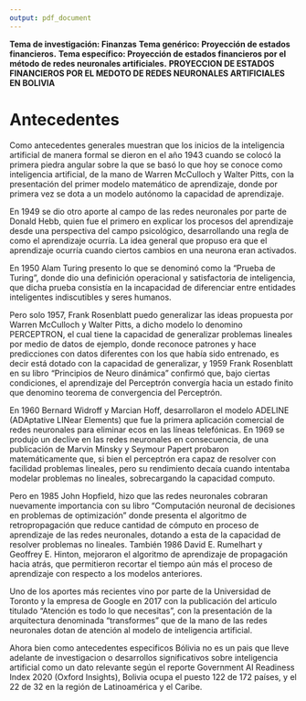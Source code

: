 ```yaml
---
output: pdf_document
---
```


**Tema de investigación: Finanzas**
\newline
**Tema genérico: Proyección de estados financieros.**
\newline
**Tema específico: Proyección de estados financieros por el método de redes neuronales artificiales.**
\newline
\newline
**PROYECCION DE ESTADOS FINANCIEROS POR EL MEDOTO DE REDES NEURONALES ARTIFICIALES EN BOLIVIA**

# Antecedentes
Como antecedentes generales muestran que los inicios de la inteligencia artificial de manera formal se dieron en el año 1943 cuando se colocó la primera piedra angular sobre la que se basó lo que hoy se conoce como inteligencia artificial, de la mano de Warren McCulloch y Walter Pitts, con la presentación del primer modelo matemático de aprendizaje, donde por primera vez se dota a un modelo autónomo la capacidad de aprendizaje.

En 1949 se dio otro aporte al campo de las redes neuronales por parte de Donald Hebb, quien fue el primero en explicar los procesos del aprendizaje desde una perspectiva del campo psicológico, desarrollando una regla de como el aprendizaje ocurría. La idea general que propuso era que el aprendizaje ocurría cuando ciertos cambios en una neurona eran activados. 

En 1950 Alam Turing presento lo que se denominó como la "Prueba de Turing", donde dio una definición operacional y satisfactoria de inteligencia, que dicha prueba consistía en la incapacidad de diferenciar entre entidades inteligentes indiscutibles y seres humanos.

Pero solo 1957, Frank Rosenblatt puedo generalizar las ideas propuesta por Warren McCulloch y Walter Pitts, a dicho modelo lo denomino PERCEPTRON, el cual tiene la capacidad de generalizar problemas lineales por medio de datos de ejemplo, donde reconoce patrones y hace predicciones con datos diferentes con los que había sido entrenado, es decir está dotado con la capacidad de generalizar, y 1959 Frank Rosenblatt en su libro "Principios de Neuro dinámica" confirmó que, bajo ciertas condiciones, el aprendizaje del Perceptrón convergía hacia un estado finito que denomino teorema de convergencia del Perceptrón.

En 1960 Bernard Widroff y Marcian Hoff, desarrollaron el modelo ADELINE (ADAptative LINear Elements) que fue la primera aplicación comercial de redes neuronales para eliminar ecos en las líneas telefónicas.
En 1969 se produjo un declive en las redes neuronales en consecuencia, de una publicación de Marvin Minsky y Seymour Papert probaron matemáticamente que, si bien el perceptrón era capaz de resolver con facilidad problemas lineales, pero su rendimiento decaía cuando intentaba modelar problemas no lineales, sobrecargando la capacidad computo.

Pero en 1985 John Hopfield, hizo que las redes neuronales cobraran nuevamente importancia con su libro "Computación neuronal de decisiones en problemas de optimización" donde presenta el algoritmo de retropropagación que reduce cantidad de cómputo en proceso de aprendizaje de las redes neuronales, dotando a esta de la capacidad de resolver problemas no lineales. También 1986 David E. Rumelhart y Geoffrey E. Hinton, mejoraron el algoritmo de aprendizaje de propagación hacia atrás, que permitieron recortar el tiempo aún más el proceso de aprendizaje con respecto a los modelos anteriores.

Uno de los aportes más recientes vino por parte de la Universidad de Toronto y la empresa de Google en 2017 con la publicación del articulo titulado "Atención es todo lo que necesitas", con la presentación de la arquitectura denominada "transformes" que de la mano de las redes neuronales dotan de atención al modelo de inteligencia artificial.

Ahora bien como antecedentes especificos Bólivia no es un pais que lleve adelante de investigacion o desarrollos significativos sobre inteligencia artificial como un dato relevante según el reporte Government AI Readiness Index 2020 (Oxford Insights), Bolivia ocupa el puesto 122 de 172 países, y el 22 de 32 en la región de Latinoamérica y el Caribe.


